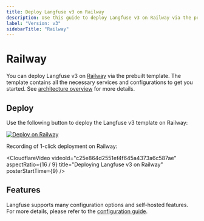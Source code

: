 ```yaml
---
title: Deploy Langfuse v3 on Railway
description: Use this guide to deploy Langfuse v3 on Railway via the prebuilt template.
label: "Version: v3"
sidebarTitle: "Railway"
---
```


# Railway

You can deploy Langfuse v3 on [Railway](https://railway.app/) via the prebuilt template.
The template contains all the necessary services and configurations to get you started.
See [architecture overview](/self-hosting#architecture) for more details.

## Deploy

Use the following button to deploy the Langfuse v3 template on Railway:

[![Deploy on Railway](https://railway.com/button.svg)](https://railway.app/template/exma_H?referralCode=513qqz)

Recording of 1-click deployment on Railway:

<CloudflareVideo
  videoId="c25e864d2551ef4f645a4373a6c587ae"
  aspectRatio={16 / 9}
  title="Deploying Langfuse v3 on Railway"
  posterStartTime={9}
/>

## Features

Langfuse supports many configuration options and self-hosted features.
For more details, please refer to the [configuration guide](/self-hosting/configuration).


<SelfHostFeatures />
